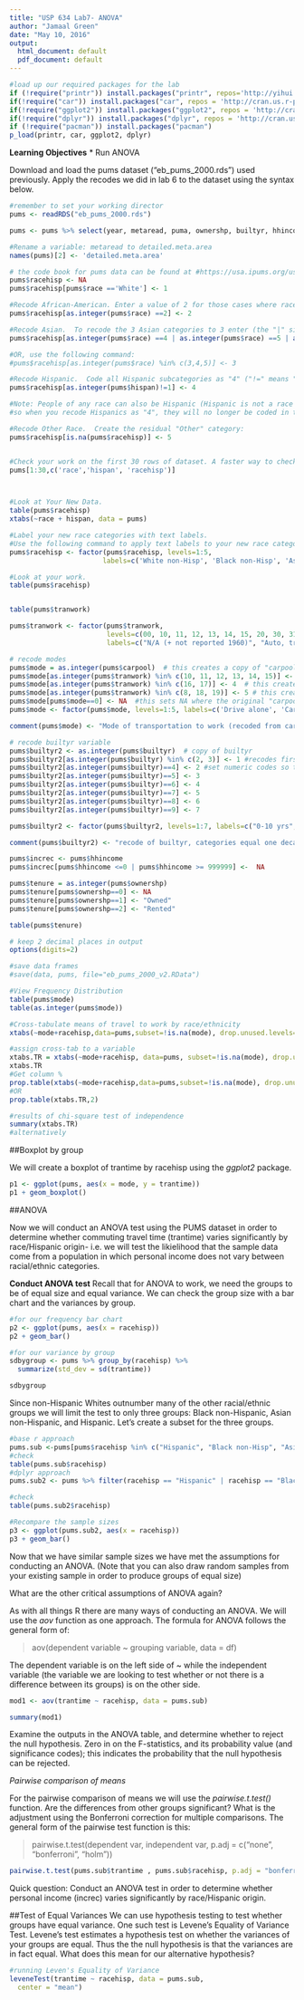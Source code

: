 ```yaml
---
title: "USP 634 Lab7- ANOVA"
author: "Jamaal Green"
date: "May 10, 2016"
output:
  html_document: default
  pdf_document: default
---
```

```r

#load up our required packages for the lab
if (!require("printr")) install.packages("printr", repos='http://yihui.name/xran')
if(!require("car")) install.packages("car", repos = 'http://cran.us.r-project.org')
if(!require("ggplot2")) install.packages("ggplot2", repos = 'http://cran.us.r-project.org')
if(!require("dplyr")) install.packages("dplyr", repos = 'http://cran.us.r-project.org')
if (!require("pacman")) install.packages("pacman")
p_load(printr, car, ggplot2, dplyr)
```

**Learning Objectives**
* Run ANOVA

Download and load the pums dataset ("eb_pums_2000.rds") used previously. Apply the recodes we did in lab 6 to the dataset using the syntax below. 

```r
#remember to set your working director
pums <- readRDS("eb_pums_2000.rds")

```

```r
pums <- pums %>% select(year, metaread, puma, ownershp, builtyr, hhincome, perwt, age, sex, race, hispan, tranwork, carpool, trantime)

#Rename a variable: metaread to detailed.meta.area
names(pums)[2] <- 'detailed.meta.area'

# the code book for pums data can be found at #https://usa.ipums.org/usa-action/variables/group?id=race_eth
pums$racehisp <- NA  
pums$racehisp[pums$race =='White'] <- 1 

#Recode African-American. Enter a value of 2 for those cases where race is African-American: 
pums$racehisp[as.integer(pums$race) ==2] <- 2  

#Recode Asian.  To recode the 3 Asian categories to 3 enter (the "|" sign indicates "or"): 
pums$racehisp[as.integer(pums$race) ==4 | as.integer(pums$race) ==5 | as.integer(pums$race) ==6] <- 3 

#OR, use the following command:
#pums$racehisp[as.integer(pums$race) %in% c(3,4,5)] <- 3

#Recode Hispanic.  Code all Hispanic subcategories as "4" ("!=" means "does not equal"): 
pums$racehisp[as.integer(pums$hispan)!=1] <- 4 

#Note: People of any race can also be Hispanic (Hispanic is not a race category), 
#so when you recode Hispanics as "4", they will no longer be coded in the "White," "Black" or "Asian" categories. 

#Recode Other Race.  Create the residual "Other" category: 
pums$racehisp[is.na(pums$racehisp)] <- 5


#Check your work on the first 30 rows of dataset. A faster way to check your data
pums[1:30,c('race','hispan', 'racehisp')]



#Look at Your New Data.
table(pums$racehisp)
xtabs(~race + hispan, data = pums)

#Label your new race categories with text labels.
#Use the following command to apply text labels to your new race categories: 
pums$racehisp <- factor(pums$racehisp, levels=1:5, 
                       labels=c('White non-Hisp', 'Black non-Hisp', 'Asian non-Hisp', 'Hispanic', 'Other'))

#Look at your work. 
table(pums$racehisp)


table(pums$tranwork)

pums$tranwork <- factor(pums$tranwork, 
                        levels=c(00, 10, 11, 12, 13, 14, 15, 20, 30, 31, 32, 33, 34, 35, 36, 40, 50, 60, 70),
                        labels=c("N/A (+ not reported 1960)", "Auto, truck, or van", "Auto", "Driver", "Passenger", "Truck", "Van", "Motorcycle", "Bus or streetcar", "Bus or trolley bus", "Streetcar or trolley car", "Subway or elevated", "Railroad", "Taxicab", "Ferryboat", "Bicycle", "Walked only", "Other", "Worked at home"))

# recode modes
pums$mode = as.integer(pums$carpool)  # this creates a copy of "carpool" with drive-alone & carpool commuters
pums$mode[as.integer(pums$tranwork) %in% c(10, 11, 12, 13, 14, 15)] <- 3  # this creates a "transit" category
pums$mode[as.integer(pums$tranwork) %in% c(16, 17)] <- 4  # this creates "bike/walk"
pums$mode[as.integer(pums$tranwork) %in% c(8, 18, 19)] <- 5 # this creates "other"
pums$mode[pums$mode==0] <- NA  #this sets NA where the original "carpool" variable to #missing
pums$mode <- factor(pums$mode, levels=1:5, labels=c('Drive alone', 'Carpool', 'Transit', 'Bike/walk', 'Other')) 

comment(pums$mode) <- "Mode of transportation to work (recoded from carpool and tranwork)"

# recode builtyr variable
pums$builtyr2 <- as.integer(pums$builtyr)  # copy of builtyr
pums$builtyr2[as.integer(pums$builtyr) %in% c(2, 3)] <- 1 #recodes first two categories to create 0-10 years
pums$builtyr2[as.integer(pums$builtyr)==4] <- 2 #set numeric codes so they are equivalent to # decades
pums$builtyr2[as.integer(pums$builtyr)==5] <- 3
pums$builtyr2[as.integer(pums$builtyr)==6] <- 4
pums$builtyr2[as.integer(pums$builtyr)==7] <- 5
pums$builtyr2[as.integer(pums$builtyr)==8] <- 6
pums$builtyr2[as.integer(pums$builtyr)==9] <- 7

pums$builtyr2 <- factor(pums$builtyr2, levels=1:7, labels=c("0-10 yrs", "11-20 yrs", "21-30 yrs", "31-40 yrs", "41-50 yrs","51-60 yrs", "61+"))

comment(pums$builtyr2) <- "recode of builtyr, categories equal one decade"

pums$increc <- pums$hhincome
pums$increc[pums$hhincome <=0 | pums$hhincome >= 999999] <-  NA

pums$tenure = as.integer(pums$ownershp)
pums$tenure[pums$ownershp==0] <- NA
pums$tenure[pums$ownershp==1] <- "Owned"
pums$tenure[pums$ownershp==2] <- "Rented"

table(pums$tenure)

# keep 2 decimal places in output
options(digits=2)

#save data frames
#save(data, pums, file="eb_pums_2000_v2.RData")

#View Frequency Distribution
table(pums$mode)
table(as.integer(pums$mode))

#Cross-tabulate means of travel to work by race/ethnicity
xtabs(~mode+racehisp,data=pums,subset=!is.na(mode), drop.unused.levels=T)

#assign cross-tab to a variable
xtabs.TR = xtabs(~mode+racehisp, data=pums, subset=!is.na(mode), drop.unused.levels=T)
xtabs.TR
#Get column %
prop.table(xtabs(~mode+racehisp,data=pums,subset=!is.na(mode), drop.unused.levels=T), 2)
#OR 
prop.table(xtabs.TR,2)

#results of chi-square test of independence
summary(xtabs.TR)
#alternatively


```



##Boxplot by group

We will create a boxplot of trantime by racehisp using the *ggplot2* package.

```r

p1 <- ggplot(pums, aes(x = mode, y = trantime))
p1 + geom_boxplot()

```

##ANOVA

Now we will conduct an ANOVA test using the PUMS dataset in order to determine whether commuting travel time (trantime) varies significantly by race/Hispanic origin- i.e. we will test the likielihood that the sample data come from a population in which personal income does not vary between racial/ethnic categories. 

**Conduct ANOVA test**
Recall that for ANOVA to work, we need the groups to be of equal size and equal variance. We can check the group size with a bar chart and the variances by group.

```r
#for our frequency bar chart
p2 <- ggplot(pums, aes(x = racehisp))
p2 + geom_bar()

#for our variance by group
sdbygroup <- pums %>% group_by(racehisp) %>%
  summarize(std_dev = sd(trantime))

sdbygroup
```

Since non-Hispanic Whites outnumber many of the other racial/ethnic groups we will limit the test to only three groups: Black non-Hispanic, Asian non-Hispanic, and Hispanic. Let's create a subset for the three groups.

```r

#base r approach
pums.sub <-pums[pums$racehisp %in% c("Hispanic", "Black non-Hisp", "Asian non-Hisp"),]
#check
table(pums.sub$racehisp)
#dplyr approach
pums.sub2 <- pums %>% filter(racehisp == "Hispanic" | racehisp == "Black non-Hisp" | racehisp == "Asian non-Hisp")

#check
table(pums.sub2$racehisp)

#Recompare the sample sizes
p3 <- ggplot(pums.sub2, aes(x = racehisp))
p3 + geom_bar()
```

Now that we have similar sample sizes we have met the assumptions for conducting an ANOVA. (Note that you can also draw random samples from your existing sample in order to produce groups of equal size)

What are the other critical assumptions of ANOVA again?

As with all things R there are many ways of conducting an ANOVA. We will use the *aov* function as one approach. The formula for ANOVA follows the general form of:

> aov(dependent variable ~ grouping variable, data = df)

The dependent variable is on the left side of ~ while the independent variable (the variable we are looking to test whether or not there is a difference between its groups) is on the other side. 

```r

mod1 <- aov(trantime ~ racehisp, data = pums.sub)

summary(mod1)
```

Examine the outputs in the ANOVA table, and determine whether to reject the null hypothesis. Zero in on the F-statistics, and its probability value (and significance codes); this indicates the probability that the null hypothesis can be rejected.

*Pairwise comparison of means*

For the pairwise comparison of means we will use the *pairwise.t.test()* function. Are the differences from other groups significant? What is the adjustment using the Bonferroni correction for multiple comparisons. The general form of the pairwise test function is this:

> pairwise.t.test(dependent var, independent var,
p.adj = c("none", "bonferroni", "holm"))

```r
pairwise.t.test(pums.sub$trantime , pums.sub$racehisp, p.adj = "bonferroni")

```

Quick question: Conduct an ANOVA test in order to determine whether personal income (increc) varies significantly by race/Hispanic origin. 

##Test of Equal Variances
We can use hypothesis testing to test whether groups have equal variance. One such test is Levene's Equality of Variance Test. Levene's test estimates a hypothesis test on whether the variances of your groups are equal. Thus the the null hypothesis is that the variances are in fact equal. What does this mean for our alternative hypothesis?

```r

#running Leven's Equality of Variance
leveneTest(trantime ~ racehisp, data = pums.sub,
  center = "mean")
```